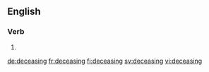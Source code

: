 ==English==

===Verb===
{{head|en|present participle}}

# {{present participle of|decease|lang=en}}

[[de:deceasing]]
[[fr:deceasing]]
[[fi:deceasing]]
[[sv:deceasing]]
[[vi:deceasing]]